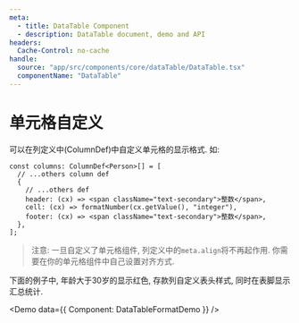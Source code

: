 ```yaml
---
meta:
  - title: DataTable Component
  - description: DataTable document, demo and API
headers:
  Cache-Control: no-cache
handle:
  source: "app/src/components/core/dataTable/DataTable.tsx"
  componentName: "DataTable"
---
```



# 单元格自定义

可以在列定义中(ColumnDef)中自定义单元格的显示格式. 如:

```tsx {5-7}
const columns: ColumnDef<Person>[] = [
  // ...others column def
  {
    // ...others def
    header: (cx) => <span className="text-secondary">整数</span>,
    cell: (cx) => formatNumber(cx.getValue(), "integer"),
    footer: (cx) => <span className="text-secondary">整数</span>,
  },
];
```

> 注意: 一旦自定义了单元格组件, 列定义中的`meta.align`将不再起作用. 你需要在你的单元格组件中自己设置对齐方式.

下面的例子中, 年龄大于30岁的显示红色, 存款列自定义表头样式, 同时在表脚显示汇总统计.

<Demo data={{ Component: DataTableFormatDemo }} />
